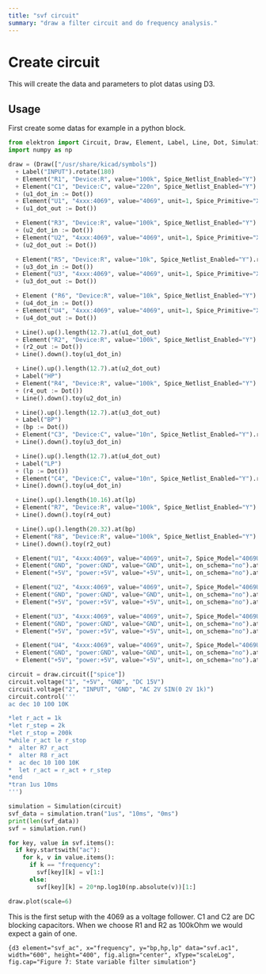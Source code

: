 ```yaml
---
title: "svf circuit"
summary: "draw a filter circuit and do frequency analysis."
---
```


# Create circuit

This will create the data and parameters to plot datas using D3.

## Usage

First create some datas for example in a python block.

```python
from elektron import Circuit, Draw, Element, Label, Line, Dot, Simulation
import numpy as np

draw = (Draw(["/usr/share/kicad/symbols"])
  + Label("INPUT").rotate(180)
  + Element("R1", "Device:R", value="100k", Spice_Netlist_Enabled="Y").rotate(90)
  + Element("C1", "Device:C", value="220n", Spice_Netlist_Enabled="Y").rotate(90)
  + (u1_dot_in := Dot())
  + Element("U1", "4xxx:4069", value="4069", unit=1, Spice_Primitive="X", Spice_Model="4069UB", Spice_Node_Sequence="1 2 14 7")
  + (u1_dot_out := Dot())

  + Element("R3", "Device:R", value="100k", Spice_Netlist_Enabled="Y").rotate(90)
  + (u2_dot_in := Dot())
  + Element("U2", "4xxx:4069", value="4069", unit=1, Spice_Primitive="X", Spice_Model="4069UB", Spice_Node_Sequence="1 2 14 7")
  + (u2_dot_out := Dot())

  + Element("R5", "Device:R", value="10k", Spice_Netlist_Enabled="Y").rotate(90)
  + (u3_dot_in := Dot())
  + Element("U3", "4xxx:4069", value="4069", unit=1, Spice_Primitive="X", Spice_Model="4069UB", Spice_Node_Sequence="1 2 14 7")
  + (u3_dot_out := Dot())

  + Element ("R6", "Device:R", value="10k", Spice_Netlist_Enabled="Y").rotate(90)
  + (u4_dot_in := Dot())
  + Element("U4", "4xxx:4069", value="4069", unit=1, Spice_Primitive="X", Spice_Model="4069UB", Spice_Node_Sequence="1 2 14 7")
  + (u4_dot_out := Dot())

  + Line().up().length(12.7).at(u1_dot_out)
  + Element("R2", "Device:R", value="100k", Spice_Netlist_Enabled="Y").rotate(270).tox(u1_dot_in)
  + (r2_out := Dot())
  + Line().down().toy(u1_dot_in)

  + Line().up().length(12.7).at(u2_dot_out)
  + Label("HP")
  + Element("R4", "Device:R", value="100k", Spice_Netlist_Enabled="Y").rotate(270).tox(u2_dot_in)
  + (r4_out := Dot())
  + Line().down().toy(u2_dot_in)

  + Line().up().length(12.7).at(u3_dot_out)
  + Label("BP")
  + (bp := Dot())
  + Element("C3", "Device:C", value="10n", Spice_Netlist_Enabled="Y").rotate(270).tox(u3_dot_in)
  + Line().down().toy(u3_dot_in)

  + Line().up().length(12.7).at(u4_dot_out)
  + Label("LP")
  + (lp := Dot())
  + Element("C4", "Device:C", value="10n", Spice_Netlist_Enabled="Y").rotate(270).tox(u4_dot_in)
  + Line().down().toy(u4_dot_in)

  + Line().up().length(10.16).at(lp)
  + Element("R7", "Device:R", value="100k", Spice_Netlist_Enabled="Y").rotate(270).tox(r4_out)
  + Line().down().toy(r4_out)

  + Line().up().length(20.32).at(bp)
  + Element("R8", "Device:R", value="100k", Spice_Netlist_Enabled="Y").rotate(270).tox(r2_out)
  + Line().down().toy(r2_out)

  + Element("U1", "4xxx:4069", value="4069", unit=7, Spice_Model="4069UB", Spice_Node_Sequence="1 2 14 7", on_schema="no").at((50.8, 50.8))
  + Element("GND", "power:GND", value="GND", unit=1, on_schema="no").at("U1", "7")
  + Element("+5V", "power:+5V", value="+5V", unit=1, on_schema="no").at("U1", "14")

  + Element("U2", "4xxx:4069", value="4069", unit=7, Spice_Model="4069UB", Spice_Node_Sequence="1 2 14 7", on_schema="no").at((71.12, 50.8))
  + Element("GND", "power:GND", value="GND", unit=1, on_schema="no").at("U2", "7")
  + Element("+5V", "power:+5V", value="+5V", unit=1, on_schema="no").at("U2", "14")

  + Element("U3", "4xxx:4069", value="4069", unit=7, Spice_Model="4069UB", Spice_Node_Sequence="1 2 14 7", on_schema="no").at((91.44, 50.8))
  + Element("GND", "power:GND", value="GND", unit=1, on_schema="no").at("U3", "7")
  + Element("+5V", "power:+5V", value="+5V", unit=1, on_schema="no").at("U3", "14")

  + Element("U4", "4xxx:4069", value="4069", unit=7, Spice_Model="4069UB", Spice_Node_Sequence="1 2 14 7", on_schema="no").at((111.76, 50.8))
  + Element("GND", "power:GND", value="GND", unit=1, on_schema="no").at("U4", "7")
  + Element("+5V", "power:+5V", value="+5V", unit=1, on_schema="no").at("U4", "14"))

circuit = draw.circuit(["spice"])
circuit.voltage("1", "+5V", "GND", "DC 15V")
circuit.voltage("2", "INPUT", "GND", "AC 2V SIN(0 2V 1k)")
circuit.control('''
ac dec 10 100 10K

*let r_act = 1k
*let r_step = 2k
*let r_stop = 200k
*while r_act le r_stop
*  alter R7 r_act
*  alter R8 r_act
*  ac dec 10 100 10K
*  let r_act = r_act + r_step
*end
*tran 1us 10ms
''')

simulation = Simulation(circuit)
svf_data = simulation.tran("1us", "10ms", "0ms")
print(len(svf_data))
svf = simulation.run()

for key, value in svf.items():
  if key.startswith("ac"):
    for k, v in value.items():
      if k == "frequency":
        svf[key][k] = v[1:]
      else:
        svf[key][k] = 20*np.log10(np.absolute(v))[1:]

draw.plot(scale=6)
```

This is the first setup with the 4069 as a voltage follower. C1 and C2 are DC blocking capacitors. When we choose R1 and R2 as 100kOhm we would expect a gain of one.

```{d3 element="svf_ac", x="frequency", y="bp,hp,lp" data="svf.ac1", width="600", height="400", fig.align="center", xType="scaleLog", fig.cap="Figure 7: State variable filter simulation"}```

